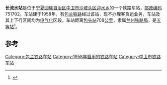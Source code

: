 {{noteTA
|1=zh-cn:始发车次; zh-hk:列車班次;
|2=zh-cn:车次; zh-hk:班次;
}}
{{Infobox China railway station 
|车站名称 = 长流水站
|车站名称拼音 = 
|车站地址 = [[宁夏回族自治区|宁夏回族自治区]][[中卫市|中卫市]]
|归属 = [[兰州铁路局|兰州铁路局]]
|车站等级 = [[五等站_(中铁)|五等站]]
|线路 = [[包兰铁路|包兰铁路]]
}}
'''长流水站'''是位于[[宁夏回族自治区|宁夏回族自治区]][[中卫市|中卫市]][[沙坡头区迎水乡|沙坡头区迎水乡]]的一个铁路车站，[[邮政编码|邮政编码]]751702。车站建于1958年，有[[包兰铁路|包兰铁路]]经过该站，现不办理客货运业务，车站及其上下行区间均为[[电气化|电气化]]区段。车站距离[[包头站|包头站]]708[[公里|公里]]，隶属[[兰州铁路局|兰州铁路局]]，是[[五等站_(中铁)|五等站]]<ref>{{Cite book|title=中国铁路站名词典|last=[[孙本祥|孙本祥]]主编|first=|publisher=北京：[[中国铁道出版社|中国铁道出版社]]|year=2003.04|isbn=7-113-03941-3|location=|pages=618-622}}</ref>。

==参考==
{{reflist}}

{{start rail box}}
{{s-inop|[[孟家湾站|孟家湾站]]}}
{{s-line|[[包兰铁路|包兰铁路]]}}
{{s-inop|[[红卫站|红卫站]]}}
{{end box}}
{{包兰铁路}}
{{铁路车站小作品}}
{{宁夏小作品}}

[[Category:包兰铁路车站|Category:包兰铁路车站]]
[[Category:1958年启用的铁路车站|Category:1958年启用的铁路车站]]
[[Category:中卫市铁路车站|Category:中卫市铁路车站]]